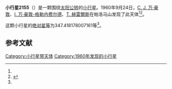 {{Infobox planet
| bgcolour = #FFFFC0
| name = 2155 Wodan
| symbol = 
| image = 
| caption = 
| discovery = yes
| discovery_ref = 
| discoverer = [[C._J._万·豪敦|C. J. 万·豪敦]]、[[I._万·豪敦-格勒内费尔德|I. 万·豪敦-格勒内费尔德]]、[[T._赫雷爾斯|T. 赫雷爾斯]]
| discovery_site = [[帕洛马山|帕洛马山]] 
| discovered = 1960年9月24日
| designations = yes
| mp_name = 
| named_after = 
| alt_names = 6542 P-L/ 1965 US1 / 1970 WS / 1975 WM
| mp_category = [[主带小行星|主带小行星]]
| orbit_ref = <ref name="a">[http://ssd.jpl.nasa.gov/sbdb.cgi?sstr=2155 2155 Wodan] {{Wayback|url=http://ssd.jpl.nasa.gov/sbdb.cgi?sstr=2155 |date=20200820022937 }}，小行星數據庫瀏覽器（JPL Small-Body Database Browser）－[[美国国家航空航天局|美国国家航空航天局]]喷气推进实验室</ref>
| epoch = 2456400.5 (2013年4月18日更新)
| aphelion = {{convert|3.071309684712753|AU|km|3|abbr=on|lk=out}}
| perihelion = {{convert|2.64191244959117|AU|km|3|abbr=on}}
| semimajor = {{convert|2.856611067151962|AU|km|3|abbr=on}}
| eccentricity = 0.075158505
| period = 1763.498516 [[日|日]]<br />4.83[[儒略年|儒略年]]
| avg_speed = 
| inclination = 2.534471054352785
| asc_node = 38.72088218079931
| mean_anomaly = 
| arg_peri = 347.418178007161
| satellites = 
| physical_characteristics = yes
| dimensions = 
| mass = 
| density = 
| surface_grav = 
| escape_velocity = 
| sidereal_day = 
| axial_tilt = 
| pole_ecliptic_lat = 
| pole_ecliptic_lon = 
| albedo = 
| temperatures= 
| temp_name1 = 
| mean_temp_1 = 
| max_temp_1 = 
| temp_name2 = 
| max_temp_2 = 
| spectral_type = 
| abs_magnitude = 347.418178007161
}}

'''小行星2155'''（{{lang-en|2155 Wodan}}）是一颗围绕[[太阳|太阳]][[公转|公转]]的[[小行星|小行星]]。1960年9月24日，[[C._J._万·豪敦|C. J. 万·豪敦]]、[[I._万·豪敦-格勒内费尔德|I. 万·豪敦-格勒内费尔德]]、[[T._赫雷爾斯|T. 赫雷爾斯]]在帕洛马山发现了此天体<ref name="a" /><ref>{{cite news|title=小行星列表|url=http://cfa-www.harvard.edu/iau/lists/NumberedMPs.txt|accessdate=2013-07-08|newspaper=哈佛大学|archive-date=2008-05-17|archive-url=https://web.archive.org/web/20080517010638/http://cfa-www.harvard.edu/iau/lists/NumberedMPs.txt|dead-url=no}}</ref>。

这颗小行星的[[绝对星等|绝对星等]]为347.418178007161等<ref name="a" />。

==参考文献==
{{reflist}}
{{Minor Planet Number|[[小行星2154|小行星2154]]|[[小行星2156|小行星2156]]}}

{{小天体}}

[[Category:小行星带天体|Category:小行星带天体]]
[[Category:1960年发现的小行星|Category:1960年发现的小行星]]

{{asteroid-stub}}